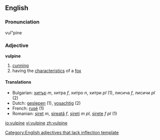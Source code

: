 ==English==

===Pronunciation===
vul"pine

===Adjective===
'''vulpine'''

# [[cunning]]
# having the [[characteristic]]s of a [[fox]]

====Translations====
*Bulgarian: [[хитър]] ''m'', хитра ''f'', хитро ''n'', хитри ''pl'' (1), лисича ''f'', лисичи ''pl'' (2)
*Dutch: [[geslepen]] (1), [[vosachtig]] (2)
*French: [[rusé]] (1)
*Romanian: [[şiret]] ''m'', [[şireată]] ''f'', [[şireţi]] ''m pl'', [[şirete]] ''f pl'' (1)

[[Category:English adjectives that lack inflection template]]

[[io:vulpine]]
[[vi:vulpine]]
[[zh:vulpine]]